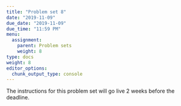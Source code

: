 ```yaml
---
title: "Problem set 8"
date: "2019-11-09"
due_date: "2019-11-09"
due_time: "11:59 PM"
menu:
  assignment:
    parent: Problem sets
    weight: 8
type: docs
weight: 8
editor_options: 
  chunk_output_type: console
---
```


The instructions for this problem set will go live 2 weeks before the deadline.
